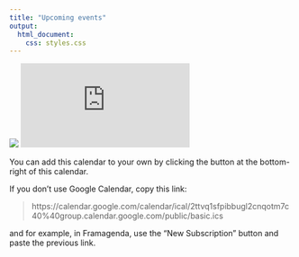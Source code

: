 ```yaml
---
title: "Upcoming events"
output:
  html_document:
    css: styles.css
---
```


<!-- http://stackoverflow.com/questions/11122249/scale-iframe-css-width-100-like-an-image -->
<div class="h_iframe">
<!-- a transparent image is preferable -->
<img class="ratio" src="http://placehold.it/16x12"/>
<iframe src="https://calendar.google.com/calendar/embed?src=2ttvq1sfpibbugl2cnqotm7c40%40group.calendar.google.com&ctz=Europe/Paris" style="border: 0" frameborder="0" scrolling="no"></iframe>
</div>

You can add this calendar to your own by clicking the button at the bottom-right of this calendar.

If you don't use Google Calendar, copy this link:

> https://calendar.google.com/calendar/ical/2ttvq1sfpibbugl2cnqotm7c40%40group.calendar.google.com/public/basic.ics

and for example, in Framagenda, use the "New Subscription" button and paste the previous link.
